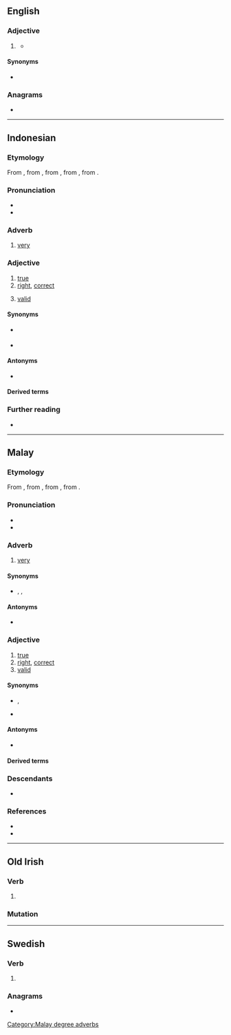 ==English==

===Adjective===
{{head|en|comparative adjective}}

# {{lb|en|obsolete|UK|thieves}} {{en-comparative of|bene}}
#* {{quote-book
|en
|year=1611
|last=Middleton
|first=Thomas
|authorlink=Thomas Middleton
|title={{w|The Roaring Girl|The Roaring Girle}}
|url=https://archive.org/details/cu31924013133586
|passage=A gage of ben Rom-bouse, / In a bousing-ken of Rom-vile, / Is '''benar''' than a Caster, / Pecke, pennam, lay, or popler, / Which we mill in deuse a vile.
|footer=[paraphrase] A pot of good wine, / In a pub of London, / Is better than a cloak, / Meat, bread, milk, or porridge, / Which we steal in the countryside.
}}

====Synonyms====
* {{l|en|better}}

===Anagrams===
* {{anagrams|en|a=abenr|Abner|Baren|Beran|Béarn|NBAer|Naber|baren|brane}}

----

==Indonesian==

===Etymology===
From {{inh|id|ms|benar}}, from {{inh|id|poz-mly-pro|*bənər}}, from {{inh|id|poz-mcm-pro|-}}, from {{inh|id|poz-msa-pro|-}}, from {{inh|id|poz-pro|*bənər}}.

===Pronunciation===
* {{IPA|id|[bəˈnar]}}
* {{hyphenation|id|bē|nar}}

===Adverb===
{{head|id|adverb}}
# [[very#Adverb|very]]
#: {{syn|id|amat|sangat|sungguh}}
#: {{ant|id|kurang}}

===Adjective===
{{head|id|adjective}}

# [[true]]
# [[right]], [[correct]]
#: {{ux|id|bahasa Indonesia yang [[baik]] dan '''benar'''|good and '''correct''' Indonesian}}
# [[valid]]

====Synonyms====
* {{sense|right, correct}} {{l|id|betul}}
* {{sense|valid}} {{l|id|sah}}

====Antonyms====
* {{sense|right, correct}} {{l|id|salah|gloss=[[wrong]]}}

====Derived terms====
{{id-der|lang=id|121|340|310|310+222|310+221:to [[validate]]|330|31|21+31|210+310|150:[[truth]]|sebenarnya:[[in fact]]}}

===Further reading===
* {{R:KBBI Daring}}

----

==Malay==

===Etymology===
From {{inh|ms|poz-mly-pro|*bənər}}, from {{inh|ms|poz-mcm-pro|-}}, from {{inh|ms|poz-msa-pro|-}}, from {{inh|ms|poz-pro|*bənər}}.

===Pronunciation===
* {{IPA|ms|/bə.na(r)/}}
* {{rhymes|ms|na(r)|a(r)}}

===Adverb===
{{ms-adv|j=بنر}}

# [[very#Adverb|very]]
#: {{ux|ms|Merah '''benar''' jambu air ini.|This rose apple is '''very''' red.}}

====Synonyms====
* {{l|ms|amat}}, {{l|ms|sangat}}, {{l|ms|sungguh}}

====Antonyms====
* {{l|ms|kurang}}

===Adjective===
{{ms-adjective|j=بنر}}

# [[true]]
# [[right]], [[correct]]
# [[valid]]

====Synonyms====
* {{sense|right, correct}} {{l|ms|betul}}, {{l|ms|tepat}}
* {{sense|valid}} {{l|ms|sah}}

====Antonyms====
* {{sense|right, correct}} {{l|ms|salah|gloss=[[wrong]]}}

====Derived terms====
{{ms-der|121|340|310|310+222|310+221:to [[validate]]; to [[allow]]|210+310|150:[[truth]]|21+31|sebenarnya|ketidakbenaran}}

===Descendants===
* {{desc|id|benar}}

===References===
* {{R:KD4}}
* {{R:PRPM}}

[[Category:Malay degree adverbs]]

----

==Old Irish==

===Verb===
{{head|sga|verb form}}

# {{inflection of|sga|benaid||3|s|pres|indc|pasv|relative|;|3|s|impr|pasv}}

===Mutation===
{{sga-mutation|b|enar}}

----

==Swedish==

===Verb===
{{head|sv|verb form}}

# {{sv-verb-form-pre|bena}}

===Anagrams===
* {{anagrams|sv|a=abenr|baren}}